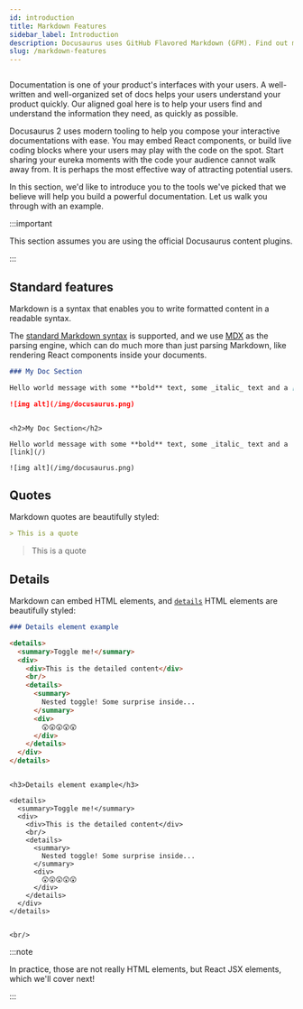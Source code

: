 ```yaml
---
id: introduction
title: Markdown Features
sidebar_label: Introduction
description: Docusaurus uses GitHub Flavored Markdown (GFM). Find out more about Docusaurus-specific features when writing Markdown.
slug: /markdown-features
---
```


```mdx-code-block
```

Documentation is one of your product's interfaces with your users. A well-written and well-organized set of docs helps your users understand your product quickly. Our aligned goal here is to help your users find and understand the information they need, as quickly as possible.

Docusaurus 2 uses modern tooling to help you compose your interactive documentations with ease. You may embed React components, or build live coding blocks where your users may play with the code on the spot. Start sharing your eureka moments with the code your audience cannot walk away from. It is perhaps the most effective way of attracting potential users.

In this section, we'd like to introduce you to the tools we've picked that we believe will help you build a powerful documentation. Let us walk you through with an example.

:::important

This section assumes you are using the official Docusaurus content plugins.

:::

## Standard features

Markdown is a syntax that enables you to write formatted content in a readable syntax.

The [standard Markdown syntax](https://daringfireball.net/projects/markdown/syntax) is supported, and we use [MDX](https://mdxjs.com/) as the parsing engine, which can do much more than just parsing Markdown, like rendering React components inside your documents.

```md
### My Doc Section

Hello world message with some **bold** text, some _italic_ text and a [link](/)

![img alt](/img/docusaurus.png)
```

```mdx-code-block

<h2>My Doc Section</h2>

Hello world message with some **bold** text, some _italic_ text and a [link](/)

![img alt](/img/docusaurus.png)

```

## Quotes

Markdown quotes are beautifully styled:

```md
> This is a quote
```

> This is a quote

## Details

Markdown can embed HTML elements, and [`details`](https://developer.mozilla.org/en-US/docs/Web/HTML/Element/details) HTML elements are beautifully styled:

```md
### Details element example

<details>
  <summary>Toggle me!</summary>
  <div>
    <div>This is the detailed content</div>
    <br/>
    <details>
      <summary>
        Nested toggle! Some surprise inside...
      </summary>
      <div>
        😲😲😲😲😲
      </div>
    </details>
  </div>
</details>
```

```mdx-code-block

<h3>Details element example</h3>

<details>
  <summary>Toggle me!</summary>
  <div>
    <div>This is the detailed content</div>
    <br/>
    <details>
      <summary>
        Nested toggle! Some surprise inside...
      </summary>
      <div>
        😲😲😲😲😲
      </div>
    </details>
  </div>
</details>


<br/>
```

:::note

In practice, those are not really HTML elements, but React JSX elements, which we'll cover next!

:::
